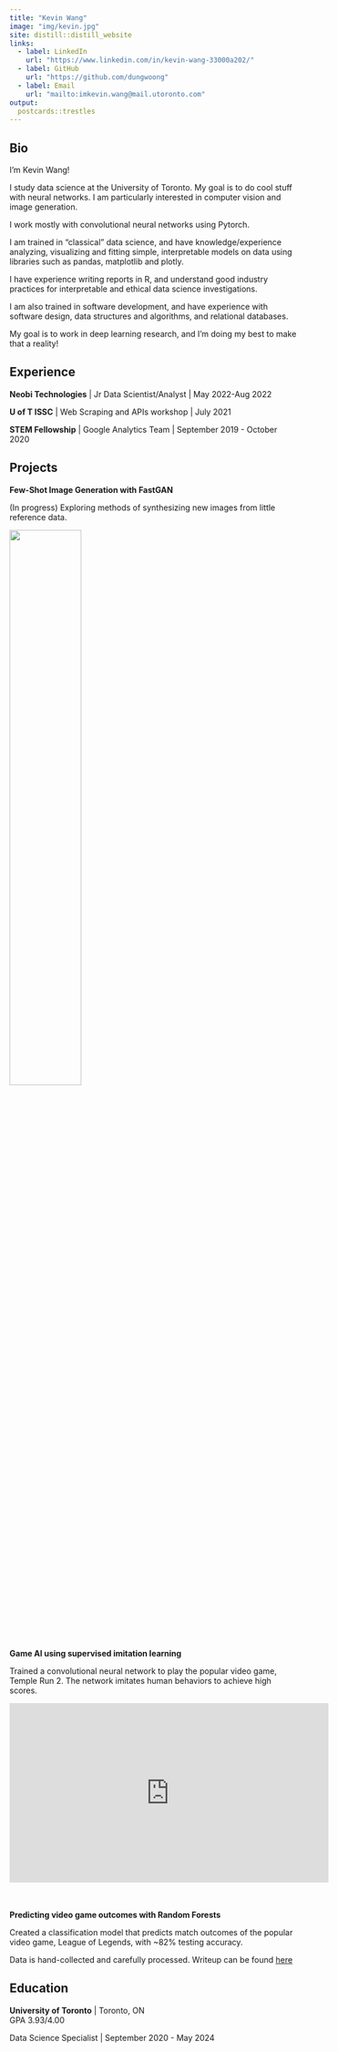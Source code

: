 ```yaml
---
title: "Kevin Wang"
image: "img/kevin.jpg"
site: distill::distill_website
links:
  - label: LinkedIn
    url: "https://www.linkedin.com/in/kevin-wang-33000a202/"
  - label: GitHub
    url: "https://github.com/dungwoong"
  - label: Email
    url: "mailto:imkevin.wang@mail.utoronto.com"
output:
  postcards::trestles
---
```

 
## Bio

I'm Kevin Wang!

I study data science at the University of Toronto. My goal is to do cool stuff with neural networks. I am particularly interested in computer vision and image generation.<br>

I work mostly with convolutional neural networks using Pytorch.

I am trained in "classical" data science, and have knowledge/experience analyzing, visualizing and fitting simple, interpretable models on data using libraries such as pandas, matplotlib and plotly.

I have experience writing reports in R, and understand good industry practices for interpretable and ethical data science investigations.

I am also trained in software development, and have experience with software design, data structures and algorithms, and relational databases.

My goal is to work in deep learning research, and I'm doing my best to make that a reality!

## Experience

**Neobi Technologies** | Jr Data Scientist/Analyst | May 2022-Aug 2022

**U of T ISSC** | Web Scraping and APIs workshop | July 2021

**STEM Fellowship** | Google Analytics Team | September 2019 - October 2020

## Projects

**Few-Shot Image Generation with FastGAN**

(In progress) Exploring methods of synthesizing new images from little reference data.

![](img/smallg.jpg){width=50%}


**Game AI using supervised imitation learning**

Trained a convolutional neural network to play the popular video game, Temple Run 2. The network imitates human behaviors to achieve high scores.

<iframe width="560" height="315" src="https://www.youtube.com/embed/SW23ZAxpygw" title="YouTube video player" frameborder="0" allow="accelerometer; autoplay; clipboard-write; encrypted-media; gyroscope; picture-in-picture" allowfullscreen></iframe>

<br><br>
**Predicting video game outcomes with Random Forests**

Created a classification model that predicts match outcomes of the popular video game, League of Legends, with ~82% testing accuracy.

Data is hand-collected and carefully processed. Writeup can be found [here](https://github.com/dungwoong/league-scrapev2/blob/main/writeup/Riot%20Games%20Writeup.pdf)

## Education

**University of Toronto** | Toronto, ON<br>
GPA 3.93/4.00

Data Science Specialist | September 2020 - May 2024
